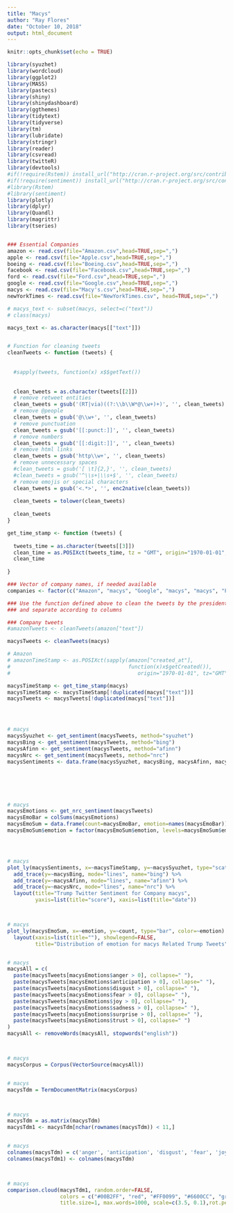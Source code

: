 ---
title: "Macys"
author: "Ray Flores"
date: "October 10, 2018"
output: html_document
---

```{r setup, include=FALSE}
knitr::opts_chunk$set(echo = TRUE)

library(syuzhet)
library(wordcloud)
library(ggplot2)
library(MASS)
library(pastecs)
library(shiny)
library(shinydashboard)
library(ggthemes)
library(tidytext)
library(tidyverse)
library(tm)
library(lubridate)
library(stringr)
library(reader)
library(csvread)
library(twitteR)
library(devtools)
#if(!require(Rstem)) install_url("http://cran.r-project.org/src/contrib/Archive/Rstem/Rstem_0.4-1.tar.gz")
#if(!require(sentiment)) install_url("http://cran.r-project.org/src/contrib/Archive/sentiment/sentiment_0.2.tar.gz")
#library(Rstem)
#library(sentiment)
library(plotly)
library(dplyr)
library(Quandl)
library(magrittr)
library(tseries)


### Essential Companies
amazon <- read.csv(file="Amazon.csv",head=TRUE,sep=",")
apple <- read.csv(file="Apple.csv",head=TRUE,sep=",")
boeing <- read.csv(file="Boeing.csv",head=TRUE,sep=",")
facebook <- read.csv(file="Facebook.csv",head=TRUE,sep=",")
ford <- read.csv(file="Ford.csv",head=TRUE,sep=",")
google <- read.csv(file="Google.csv",head=TRUE,sep=",")
macys <- read.csv(file="Macy's.csv",head=TRUE,sep=",")
newYorkTimes <- read.csv(file="NewYorkTimes.csv", head=TRUE,sep=",")

# macys_text <- subset(macys, select=c("text"))
# class(macys)

macys_text <- as.character(macys[["text"]])


# Function for cleaning tweets
cleanTweets <- function (tweets) {
  
  
  #sapply(tweets, function(x) x$$getText())
  
  
  clean_tweets = as.character(tweets[[2]])
  # remove retweet entities
  clean_tweets = gsub('(RT|via)((?:\\b\\W*@\\w+)+)', '', clean_tweets)
  # remove @people
  clean_tweets = gsub('@\\w+', '', clean_tweets)
  # remove punctuation
  clean_tweets = gsub('[[:punct:]]', '', clean_tweets)
  # remove numbers
  clean_tweets = gsub('[[:digit:]]', '', clean_tweets)
  # remove html links
  clean_tweets = gsub('http\\w+', '', clean_tweets)
  # remove unnecessary spaces
  #clean_tweets = gsub('[ \t]{2,}', '', clean_tweets)
  #clean_tweets = gsub('^\\s+|\\s+$', '', clean_tweets)
  # remove emojis or special characters
  clean_tweets = gsub('<.*>', '', enc2native(clean_tweets))
  
  clean_tweets = tolower(clean_tweets)
  
  clean_tweets
}

get_time_stamp <- function (tweets) {
  
  tweets_time = as.character(tweets[[3]])
  clean_time = as.POSIXct(tweets_time, tz = "GMT", origin="1970-01-01", format = "%D %k ")
  clean_time
  
}

### Vector of company names, if needed available
companies <- factor(c("Amazon", "macys", "Google", "macys", "macys", "Ford"))

### Use the function defined above to clean the tweets by the president 
### and separate according to columns 

### Company tweets
#amazonTweets <- cleanTweets(amazon["text"])

macysTweets <- cleanTweets(macys)

# Amazon
# amazonTimeStamp <- as.POSIXct(sapply(amazon["created_at"], 
#                                      function(x)x$getCreated()), 
#                                         origin="1970-01-01", tz="GMT")

macysTimeStamp <- get_time_stamp(macys)
macysTimeStamp <- macysTimeStamp[!duplicated(macys["text"])]
macysTweets <- macysTweets[!duplicated(macys["text"])]




# macys
macysSyuzhet <- get_sentiment(macysTweets, method="syuzhet")
macysBing <- get_sentiment(macysTweets, method="bing")
macysAfinn <- get_sentiment(macysTweets, method="afinn")
macysNrc <- get_sentiment(macysTweets, method="nrc")
macysSentiments <- data.frame(macysSyuzhet, macysBing, macysAfinn, macysNrc, macysTimeStamp)






# macys
macysEmotions <- get_nrc_sentiment(macysTweets)
macysEmoBar = colSums(macysEmotions)
macysEmoSum = data.frame(count=macysEmoBar, emotion=names(macysEmoBar))
macysEmoSum$emotion = factor(macysEmoSum$emotion, levels=macysEmoSum$emotion[order(macysEmoSum$count, decreasing = TRUE)])




# macys
plot_ly(macysSentiments, x=~macysTimeStamp, y=~macysSyuzhet, type="scatter", mode="jitter", name="syuzhet") %>%
  add_trace(y=~macysBing, mode="lines", name="bing") %>%
  add_trace(y=~macysAfinn, mode="lines", name="afinn") %>%
  add_trace(y=~macysNrc, mode="lines", name="nrc") %>%
  layout(title="Trump Twitter Sentiment for Company macys",
         yaxis=list(title="score"), xaxis=list(title="date"))



# macys
plot_ly(macysEmoSum, x=~emotion, y=~count, type="bar", color=~emotion) %>%
  layout(xaxis=list(title=""), showlegend=FALSE,
         title="Distribution of emotion for macys Related Trump Tweets")


# macys
macysAll = c(
  paste(macysTweets[macysEmotions$anger > 0], collapse=" "),
  paste(macysTweets[macysEmotions$anticipation > 0], collapse=" "),
  paste(macysTweets[macysEmotions$disgust > 0], collapse=" "),
  paste(macysTweets[macysEmotions$fear > 0], collapse=" "),
  paste(macysTweets[macysEmotions$joy > 0], collapse=" "),
  paste(macysTweets[macysEmotions$sadness > 0], collapse=" "),
  paste(macysTweets[macysEmotions$surprise > 0], collapse=" "),
  paste(macysTweets[macysEmotions$trust > 0], collapse=" ")
)
macysAll <- removeWords(macysAll, stopwords("english"))



# macys
macysCorpus = Corpus(VectorSource(macysAll))


# macys
macysTdm = TermDocumentMatrix(macysCorpus)



# macys
macysTdm = as.matrix(macysTdm)
macysTdm1 <- macysTdm[nchar(rownames(macysTdm)) < 11,]


# macys
colnames(macysTdm) = c('anger', 'anticipation', 'disgust', 'fear', 'joy', 'sadness', 'surprise', 'trust')
colnames(macysTdm1) <- colnames(macysTdm)



# macys
comparison.cloud(macysTdm1, random.order=FALSE,
                 colors = c("#00B2FF", "red", "#FF0099", "#6600CC", "green", "orange", "blue", "brown"),
                 title.size=1, max.words=1000, scale=c(3.5, 0.1),rot.per=0.4)


```